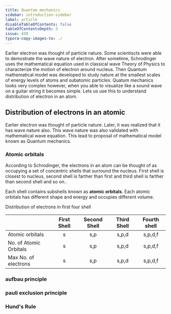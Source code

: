 ```yaml
---
title: Quantum mechanics
sidebar: introduction-sidebar
label: article
disableTableOfContents: false
tableOfContentsDepth: 3
issue: 430
typora-copy-images-to: ./
---
```


Earlier electron was thought of particle nature. Some scientiscts were able to demostrate the wave nature of electron. After sometime, Schrodinger uses the mathematical equation used in classical wave Theory of Physics to characterize the motion of electron around nucleus. Then Quantum mathematical model was developed to study nature at the smallest scales of energy levels of atoms and subatomic particles. Quatum mechanics looks very complex however, when you able to visualize like a sound wave on a guitar string it becomes simple. Lets us use this to understand distribution of electron in an atom.

## Distribution of electrons in an atomic

Earlier electron was thought of particle nature. Later, it was realized that it has wave nature also. This wave nature was also validated with mathematical wave equation. This lead to proposal of mathematical model known as Quantum mechanics.

### Atomic orbitals

According to Schrodinger, the electrons in an atom can be thought of as occupying a set of concentric shells that surround the nucleus. First shell is closest to nucleus, second shell is farther than first and third shell is farther than second shell and so on..

Each shell contains subshells known as **atomic orbitals**. Each atomic orbitals has different shape and energy and occupies different volume.

Distribution of electrons in first four shell

|                       |First Shell| Second Shell  | Third Shell | Fourth shell |
|-----------------------|:---------:|:-------------:|:-----------:|:------------:|
|Atomic orbitals        | s         | s,p           | s,p,d       | s,p,d,f      |
|No. of Atomic Orbitals | s         | s,p           | s,p,d       | s,p,d,f      |
|Max No. of electrons   | s         | s,p           | s,p,d       | s,p,d,f      |

### aufbau principle


### pauli exclusion principle


### Hund's Rule       
    
